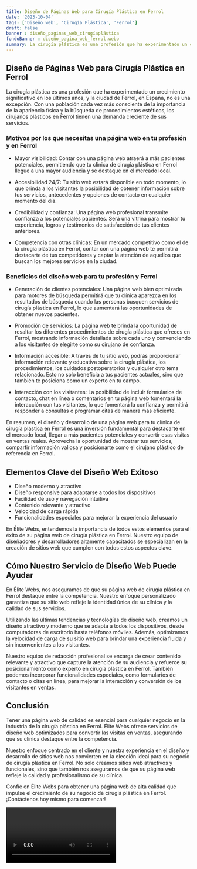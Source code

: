 ```yaml
---
title: Diseño de Páginas Web para Cirugía Plástica en Ferrol
date: '2023-10-04'
tags: ['Diseño web', 'Cirugía Plástica', 'Ferrol']
draft: false
banner : diseño_paginas_web_cirugíaplástica
fondoBanner : diseño_pagina_web_ferrol.webp
summary: La cirugía plástica es una profesión que ha experimentado un crecimiento significativo en los últimos años, y la ciudad de Ferrol, en España, no es una excepción. Con una población cada vez más consciente de la importancia de la apariencia física y la búsqueda de procedimientos estéticos, los cirujanos plásticos en Ferrol tienen una demanda creciente de sus servicios.
---
```


## **Diseño de Páginas Web para Cirugía Plástica en Ferrol**

La cirugía plástica es una profesión que ha experimentado un crecimiento significativo en los últimos años, y la ciudad de Ferrol, en España, no es una excepción. Con una población cada vez más consciente de la importancia de la apariencia física y la búsqueda de procedimientos estéticos, los cirujanos plásticos en Ferrol tienen una demanda creciente de sus servicios.

### **Motivos por los que necesitas una página web en tu profesión y en Ferrol**

- Mayor visibilidad: Contar con una página web atraerá a más pacientes potenciales, permitiendo que tu clínica de cirugía plástica en Ferrol llegue a una mayor audiencia y se destaque en el mercado local.

- Accesibilidad 24/7: Tu sitio web estará disponible en todo momento, lo que brinda a los visitantes la posibilidad de obtener información sobre tus servicios, antecedentes y opciones de contacto en cualquier momento del día.

- Credibilidad y confianza: Una página web profesional transmite confianza a los potenciales pacientes. Será una vitrina para mostrar tu experiencia, logros y testimonios de satisfacción de tus clientes anteriores.

- Competencia con otras clínicas: En un mercado competitivo como el de la cirugía plástica en Ferrol, contar con una página web te permitirá destacarte de tus competidores y captar la atención de aquellos que buscan los mejores servicios en la ciudad.

### **Beneficios del diseño web para tu profesión y Ferrol**

- Generación de clientes potenciales: Una página web bien optimizada para motores de búsqueda permitirá que tu clínica aparezca en los resultados de búsqueda cuando las personas busquen servicios de cirugía plástica en Ferrol, lo que aumentará las oportunidades de obtener nuevos pacientes.

- Promoción de servicios: La página web te brinda la oportunidad de resaltar los diferentes procedimientos de cirugía plástica que ofreces en Ferrol, mostrando información detallada sobre cada uno y convenciendo a los visitantes de elegirte como su cirujano de confianza.

- Información accesible: A través de tu sitio web, podrás proporcionar información relevante y educativa sobre la cirugía plástica, los procedimientos, los cuidados postoperatorios y cualquier otro tema relacionado. Esto no solo beneficia a tus pacientes actuales, sino que también te posiciona como un experto en tu campo.

- Interacción con los visitantes: La posibilidad de incluir formularios de contacto, chat en línea o comentarios en tu página web fomentará la interacción con tus visitantes, lo que fomentará la confianza y permitirá responder a consultas o programar citas de manera más eficiente.

En resumen, el diseño y desarrollo de una página web para tu clínica de cirugía plástica en Ferrol es una inversión fundamental para destacarte en el mercado local, llegar a más pacientes potenciales y convertir esas visitas en ventas reales. Aprovecha la oportunidad de mostrar tus servicios, compartir información valiosa y posicionarte como el cirujano plástico de referencia en Ferrol.

<GifSeo />

<Cta />

## Elementos Clave del Diseño Web Exitoso

- Diseño moderno y atractivo
- Diseño responsive para adaptarse a todos los dispositivos
- Facilidad de uso y navegación intuitiva
- Contenido relevante y atractivo
- Velocidad de carga rápida
- Funcionalidades especiales para mejorar la experiencia del usuario

En Élite Webs, entendemos la importancia de todos estos elementos para el éxito de su página web de cirugía plástica en Ferrol. Nuestro equipo de diseñadores y desarrolladores altamente capacitados se especializan en la creación de sitios web que cumplen con todos estos aspectos clave.

## Cómo Nuestro Servicio de Diseño Web Puede Ayudar

En Élite Webs, nos aseguramos de que su página web de cirugía plástica en Ferrol destaque entre la competencia. Nuestro enfoque personalizado garantiza que su sitio web refleje la identidad única de su clínica y la calidad de sus servicios.

Utilizando las últimas tendencias y tecnologías de diseño web, creamos un diseño atractivo y moderno que se adapta a todos los dispositivos, desde computadoras de escritorio hasta teléfonos móviles. Además, optimizamos la velocidad de carga de su sitio web para brindar una experiencia fluida y sin inconvenientes a los visitantes.

Nuestro equipo de redacción profesional se encarga de crear contenido relevante y atractivo que capture la atención de su audiencia y refuerce su posicionamiento como experto en cirugía plástica en Ferrol. También podemos incorporar funcionalidades especiales, como formularios de contacto o citas en línea, para mejorar la interacción y conversión de los visitantes en ventas.

## Conclusión

Tener una página web de calidad es esencial para cualquier negocio en la industria de la cirugía plástica en Ferrol. Élite Webs ofrece servicios de diseño web optimizados para convertir las visitas en ventas, asegurando que su clínica destaque entre la competencia.

Nuestro enfoque centrado en el cliente y nuestra experiencia en el diseño y desarrollo de sitios web nos convierten en la elección ideal para su negocio de cirugía plástica en Ferrol. No solo creamos sitios web atractivos y funcionales, sino que también nos aseguramos de que su página web refleje la calidad y profesionalismo de su clínica.

Confíe en Élite Webs para obtener una página web de alta calidad que impulse el crecimiento de su negocio de cirugía plástica en Ferrol. ¡Contáctenos hoy mismo para comenzar!

<Video />

<CtaBot job='Cirugía Plástica' city='Ferrol'/>

<Gmaps query='Ferrol+españa+maps' />